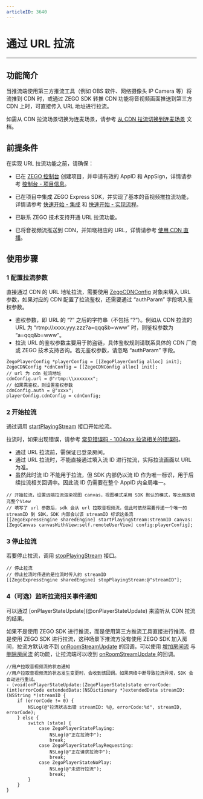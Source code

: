 ```yaml
---
articleID: 3640
---
```

# 通过 URL 拉流

---

## 功能简介

当推流端使用第三方推流工具（例如 OBS 软件、网络摄像头 IP Camera 等）将流推到 CDN 时，或通过 ZEGO SDK 转推 CDN 功能将音视频画面推送到第三方 CDN 上时，可直接传入 URL 地址进行拉流。

<Note title="说明">

如需从 CDN 拉流场景切换为连麦场景，请参考 [从 CDN 拉流切换到连麦场景](!ExpressVideoSDK-CDN_To_Call_Scenario) 文档。
</Note>



## 前提条件

在实现 URL 拉流功能之前，请确保：

- 已在 [ZEGO 控制台](https://console.zego.im) 创建项目，并申请有效的 AppID 和 AppSign，详情请参考 [控制台 - 项目信息](/console/project-info)。
- 已在项目中集成 ZEGO Express SDK，并实现了基本的音视频推拉流功能，详情请参考 [快速开始 - 集成](!Integration/SDK_Integration) 和 [快速开始 - 实现流程](!Integration/Solution_Implementation)。

- 已联系 ZEGO 技术支持开通 URL 拉流功能。
- 已将音视频流推送到 CDN，并知晓相应的 URL，详情请参考 [使用 CDN 直播](!Publisher_Player_Advanced/RelayToCDN)。


## 使用步骤

<a id="ZegoCDNConfig"></a>

### 1 配置拉流参数

直接通过 CDN 的 URL 地址拉流，需要使用 [ZegoCDNConfig](@-ZegoCDNConfig) 对象来填入 URL 参数，如果对应的 CDN 配置了拉流鉴权，还需要通过 “authParam” 字段填入鉴权参数。

<Note title="说明">

- 鉴权参数，即 URL 的 “?” 之后的字符串（不包括 “?”）。例如从 CDN 拉流的 URL 为 “rtmp://xxxx.yyy.zzz?a=qqq&b=www” 时，则鉴权参数为 “a=qqq&b=www”。
- 拉流 URL 的鉴权参数主要用于防盗链，具体鉴权规则请联系具体的 CDN 厂商或 ZEGO 技术支持咨询。若无鉴权参数，请忽略 “authParam” 字段。
</Note>

```objc
ZegoPlayerConfig *playerConfig = [[ZegoPlayerConfig alloc] init];
ZegoCDNConfig *cdnConfig = [[ZegoCDNConfig alloc] init];
// url 为 cdn 拉流地址
cdnConfig.url = @"rtmp:\\xxxxxxx";
// 如果需鉴权，则设置鉴权参数
cdnConfig.auth = @"xxxx";
playerConfig.cdnConfig = cdnConfig;
```

### 2 开始拉流

通过调用 [startPlayingStream](@startPlayingStream) 接口开始拉流。

拉流时，如果出现错误，请参考 [常见错误码 - 1004xxx 拉流相关的错误码](/real-time-video-ios-oc/client-sdk/error-code#1004xxx-拉流相关的错误码)。

<Warning title="注意">

- 通过 URL 拉流前，需保证已登录房间。
- 通过 URL 拉流时，不能直接通过填入流 ID 进行拉流，实际拉流画面以 URL 为准。
- 虽然此时流 ID 不能用于拉流，但 SDK 内部仍以流 ID 作为唯一标识，用于后续拉流相关回调中。因此流 ID 仍需要在整个 AppID 内全局唯一。
</Warning>

```objc
// 开始拉流，设置远端拉流渲染视图 canvas，视图模式采用 SDK 默认的模式，等比缩放填充整个View
// 填写了 url 参数后，sdk 会从 url 拉取音视频流，但此时依然需要传递一个唯一的 streamID 到 SDK，SDK 内部会以该 streamID 标识这条流
[[ZegoExpressEngine sharedEngine] startPlayingStream:streamID canvas:[ZegoCanvas canvasWithView:self.remoteUserView] config:playerConfig];
```

### 3 停止拉流

若要停止拉流，调用 [stopPlayingStream](@stopPlayingStream) 接口。

```objc
// 停止拉流
// 停止拉流时传递的是拉流时传入的 streamID
[[ZegoExpressEngine sharedEngine] stopPlayingStream:@"streamID"];
```

### 4（可选）监听拉流相关事件通知

<Accordion title="监听拉流相关事件通知" defaultOpen="false">
可以通过 [onPlayerStateUpdate](@onPlayerStateUpdate) 来监听从 CDN 拉流的结果。

<Warning title="注意">

如果不是使用 ZEGO SDK 进行推流，而是使用第三方推流工具直接进行推流、但是使用 ZEGO SDK 进行拉流，这种场景下推流方没有使用 ZEGO SDK 加入房间，拉流方默认收不到 [onRoomStreamUpdate](@onRoomStreamUpdate) 的回调，可以使用 [增加房间流](/real-time-video-server/api-reference/room/add-stream) 与 [删除房间流](/real-time-video-server/api-reference/room/delete-stream) 的功能，让拉流端可以收到 [onRoomStreamUpdate ](@onRoomStreamUpdate) 的回调。
</Warning>

```objc
//用户拉取音视频流的状态通知
//用户拉取音视频流的状态发生变更时，会收到该回调。如果网络中断导致拉流异常，SDK 会自动进行重试。
- (void)onPlayerStateUpdate:(ZegoPlayerState)state errorCode:(int)errorCode extendedData:(NSDictionary *)extendedData streamID:(NSString *)streamID {
    if (errorCode != 0) {
        NSLog(@"拉流状态出错 streamID: %@, errorCode:%d", streamID, errorCode);
    } else {
        switch (state) {
            case ZegoPlayerStatePlaying:
                NSLog(@"正在拉流中");
                break;
            case ZegoPlayerStatePlayRequesting:
                NSLog(@"正在请求拉流中");
                break;
            case ZegoPlayerStateNoPlay:
                NSLog(@"未进行拉流");
                break;
        }
    }
}
```
</Accordion>
